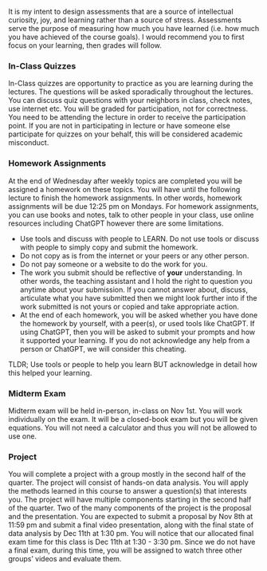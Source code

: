 It is my intent to design assessments that are a source of intellectual curiosity, joy, and learning rather than a source of stress. Assessments serve the purpose of measuring how much you have learned (i.e. how much you have achieved of the course goals). I would recommend you to first focus on your learning, then grades will follow. 

### In-Class Quizzes

In-Class quizzes are opportunity to practice as you are learning during the lectures. 
The questions will be asked sporadically throughout the lectures. You can discuss quiz questions with your neighbors in class, check notes, use internet etc. 
You will be graded for participation, not for correctness.
You need to be attending the lecture in order to receive the participation point. 
If you are not in participating in lecture or have someone else participate for quizzes on your behalf, this will be considered academic misconduct.


### Homework Assignments

At the end of Wednesday after weekly topics are completed you will be assigned a homework on these topics. You will have until the following lecture to finish the homework assignments. 
In other words, homework assignments will be due 12:25 pm on Mondays.
For homework assignments, you can use books and notes, talk to other people in your class, use online resources including ChatGPT however there are some limitations.

- Use tools and discuss with people to LEARN. Do not use tools or discuss with people to simply copy and submit the homework.
- Do not copy as is from the internet or your peers or any other person.
- Do not pay someone or a website to do the work for you.
- The work you submit should be reflective of **your** understanding. In other words, the teaching assistant and I hold the right to question you anytime about your submission. If you cannot answer about, discuss, articulate what you have submitted then we might look further into if the work submitted is not yours or copied and take appropriate action.
- At the end of each homework, you will be asked whether you have done the homework by yourself, with a peer(s), or used tools like ChatGPT. If using ChatGPT, then you will be asked to submit your prompts and how it supported your learning. If you do not acknowledge any help from a person or ChatGPT, we will consider this cheating.

TLDR; Use tools or people to help you learn BUT acknowledge in detail how this helped your learning.

### Midterm Exam

Midterm exam will be held in-person, in-class on Nov 1st. 
You will work individually on the exam.
It will be a closed-book exam but you will be given equations.
You will not need a calculator and thus you will not be allowed to use one.

### Project

You will complete a project with a group mostly in the second half of the quarter. The project will consist of hands-on data analysis. You will apply the methods learned in this course to answer a question(s) that interests you. The project will have multiple components starting in the second half of the quarter. Two of the many components of the project is the proposal and the presentation. You are expected to submit a proposal by Nov 8th at 11:59 pm and submit a final video presentation, along with the final state of data analysis by Dec 11th at 1:30 pm.
You will notice that our allocated final exam time for this class is Dec 11th at 1:30 - 3:30 pm. 
Since we do not have a final exam, during this time, you will be assigned to watch three other groups' videos and evaluate them.
